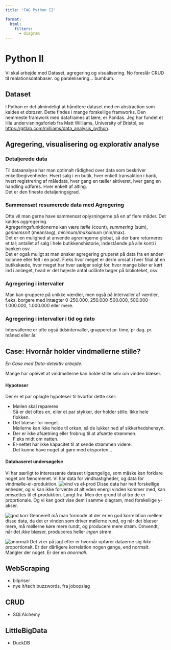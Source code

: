 ```yaml
---
title: "FAG Python II"

format: 
  html:
    filters:
      - diagram
---
```


````{=html}
<!-- ```{.plantuml}
@startuml
Alice -> Bob: test
@enduml
``` -->
````

# Python II

Vi skal arbejde med Dataset, agregering og visualisering. No foreslår CRUD til realationsdatabaser. og paralelisering... bumbum.

## Dataset

I Python er det almindeligt at håndtere dataset med en abstraction som kaldes et *dataset*. Dette findes i mange forskellige framworks. Den nemmeste framwork med dataframes at lære, er Pandas. Jeg har fundet et lille undervisningsforløb fra Matt Williams, University of Bristol, se <https://gitlab.com/milliams/data_analysis_python>.

## Agregering, visualisering og explorativ analyse

### Detaljerede data

Til dataanalyse har man optimalt rådighed over data som beskriver enkeltbegivenheder. Hvert salg i en butik, hver enkelt transaktion i bank, hvert registrering af måledata, hver gang en tæller aktiveret, hver gang en handling udføres. Hver enkelt af alting. \
Det er den fineste detaljeringsgrad.

### Sammensæt resumerede data med Agregering

Ofte vil man gerne have sammensat oplysningerne på en af flere måder. Det kaldes aggregering. \
Agregeringsfunktionerne kan være *tælle* (count), *summering* (sum), *gennemsnit* (mean/avg), *minimum/maksimum* (min/max).\
Det er en mulighed at anvende agreringerne globat, så der bare returneres et tal; antallet af salg i hele butikkenshistorie, indestående på alle konti i banken osv.\
Det er også muligt at man ønsker agregering gruperet på data fra en anden kolonne eller felt i en post. F.eks hvor meget er derm omsat i hver filial af en butikskæde, hvor meget har hver sælger solgt for, hvor mange biler er kørt ind i anlæget, hvad er det højeste antal udlånte bøger på biblioteket, osv.

### Agregering i intervaller

Man kan gruppere på unikke værdier, men også på intervaller af værdier, f.eks. borgere med intægter 0-250.000, 250.000-500.000, 500.000-1.000.000, 1.000.000 eller mere.

### Agregering i intervaller i tid og dato

Intervallerne er ofte også tidsintervaller, grupperet pr. time, pr dag. pr. måned eller år.

## Case: Hvornår holder vindmøllerne stille?

*En Case med Data-detektiv arbejde.*

Mange har oplevet at vindmøllerne kan holde stille selv om vinden blæser.

#### Hypoteser

Der er et par oplagte hypoteser til hvorfor dette sker:

-   Møllen skal repareres\
    Så er det oftes en, eller et par stykker, der holder stille. Ikke hele flokken.
-   Det blæser for meget.\
    Møllerne kan ikke holde til orkan, så de lukker ned af sikkerhedshensyn.
-   Der er ikke afsætning eller frobrug til at afsætte strømmen.\
    F.eks midt om natten.
-   El-nettet har ikke kapacitet til at sende strømmen videre.\
    Det kunne have noget at gøre med eksporten...

#### Databaseret undersøgelse

Vi har særligt to interessante dataset tilgængelige, som måske kan forklare noget om fænomenet. Vi har data for vindhastigheder, og data for vindmølle-el-produktion. ![vind vs el-prod](./assets/Vind_el.png) Disse data har helt forskellige enheder, og vi kan ikke forvente at alt vden energi vinden kommer med, kan omsættes til el-produktion. Langt fra. Men der grund til at tro de er proprtionale. Og vi kan godt vise dem i samme diagram, med forskellige y-akser.

![god korr](./assets/Vind_el_korrelation.png) Gennerelt må man formode at der er en god korrelation mellem disse data, da det er vinden som driver møllerne rund, og når det blæser mere, må møllerne køre mere rundt, og producere mere strøm. Omvendt, når det *ikke* blæser, produceres heller *ingen* strøm.

![anormali](./assets/Vind_el_anormali.png) Det vi er på jagt efter er hvornår opfører dataerne sig *ikke*-proportionalt. Er der dårligere korrelation nogen gange, end normalt. Mangler der noget. Er der en *anormali*.

## WebScraping

-   bilpriser
-   nye it/tech buzzwords, fra jobopslag

## CRUD

-   SQLAlchemy

## LittleBigData

-   DuckDB

```{=html}
<!-- 
---
## Quarto

Quarto enables you to weave together content and executable code into a finished document. To learn more about Quarto see <https://quarto.org>. -->
```